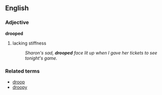 == English ==
=== Adjective ===
'''drooped'''
#lacking stiffness
#:''Sharon's sad, '''drooped''' face lit up when I gave her tickets to see tonight's game.''

=== Related terms ===
*[[droop]]
*[[droopy]]